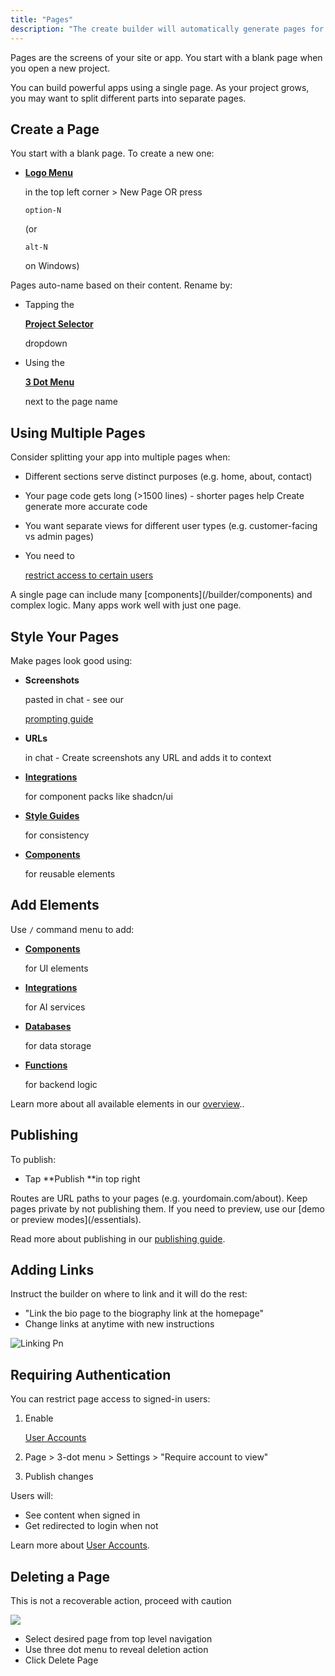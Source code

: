 ```yaml
---
title: "Pages"
description: "The create builder will automatically generate pages for you as you instruct it. "
---
```


Pages are the screens of your site or app. You start with a blank page when you open a new project.

You can build powerful apps using a single page. As your project grows, you may want to split different parts into separate pages.

## Create a Page

You start with a blank page. To create a new one:

- [**Logo Menu**](/builder/controls#logo-menu)

  in the top left corner \> New Page OR press

  `option-N`

  (or

  `alt-N`

  on Windows)

Pages auto-name based on their content. Rename by:

- Tapping the

  [**Project Selector**](/builder/controls#project-selector)

  dropdown
- Using the

  [**3 Dot Menu**](/builder/controls#3-dot-menu)

  next to the page name

## Using Multiple Pages

Consider splitting your app into multiple pages when:

- Different sections serve distinct purposes (e.g. home, about, contact)
- Your page code gets long (\>1500 lines) - shorter pages help Create generate more accurate code
- You want separate views for different user types (e.g. customer-facing vs admin pages)
- You need to

  [restrict access to certain users](/builder/user-accounts)

<Tip>
  A single page can include many [components](/builder/components) and complex logic. Many apps work well with just one page.
</Tip>

## Style Your Pages

Make pages look good using:

- **Screenshots**

  pasted in chat - see our

  [prompting guide](/prompting)
- **URLs**

  in chat - Create screenshots any URL and adds it to context
- [**Integrations**](/builder/integrations)

  for component packs like shadcn/ui
- [**Style Guides**](/builder/style-guides)

  for consistency
- [**Components**](/builder/components)

  for reusable elements

## Add Elements

Use `/` command menu to add:

- [**Components**](/builder/components)

  for UI elements
- [**Integrations**](/builder/integrations)

  for AI services
- [**Databases**](/builder/databases)

  for data storage
- [**Functions**](/builder/functions)

  for backend logic

Learn more about all available elements in our [overview](/builder/overview)..

## Publishing

To publish:

- Tap **Publish **in top right

<Info>
  Routes are URL paths to your pages (e.g. yourdomain.com/about). Keep pages private by not publishing them. If you need to preview, use our [demo or preview modes](/essentials). 
</Info>

Read more about publishing in our [publishing guide](/publish-and-share/publish).

## Adding Links

Instruct the builder on where to link and it will do the rest:

- "Link the bio page to the biography link at the homepage"
- Change links at anytime with new instructions

![Linking Pn](/images/linking.png)

## Requiring Authentication

You can restrict page access to signed-in users:

1. Enable

   [User Accounts](/builder/user-accounts)
2. Page \> 3-dot menu \> Settings \> "Require account to view"
3. Publish changes

Users will:

- See content when signed in
- Get redirected to login when not

Learn more about [User Accounts](/builder/user-accounts).

## Deleting a Page

This is not a recoverable action, proceed with caution

![](/Screenshot2025-02-11at1.14.17PM.png)

- Select desired page from top level navigation
- Use three dot menu to reveal deletion action
- Click Delete Page